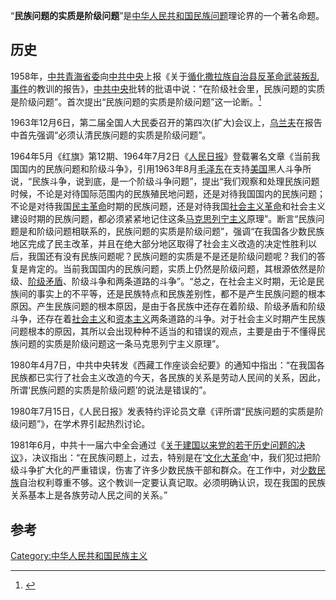 “'''民族问题的实质是阶级问题'''”是[[中华人民共和国|中华人民共和国]][[民族问题|民族问题]]理论界的一个著名命题。

==历史==
1958年，[[中共青海省委|中共青海省委]]向[[中共中央|中共中央]]上报《关于[[循化撒拉族自治县反革命武装叛乱事件|循化撒拉族自治县反革命武装叛乱事件]]的教训的报告》，[[中共中央|中共中央]]批转的批语中说：“在阶级社会里，民族问题的实质是阶级问题”。首次提出“民族问题的实质是阶级问题”这一论断。<ref>{{Cite journal|title=人民日报特约评论员《评所谓“民族问题的实质是阶级问题”》的由来|author=黄铸|url=|journal=中国统一战线|issue=9|doi=|others=|year=2003|volume=|page=18-21|pmid=}}</ref>

1963年12月6日，第二届全国人大民委召开的第四次(扩大)会议上，[[乌兰夫|乌兰夫]]在报告中首先强调“必须认清民族问题的实质是阶级问题”。

1964年5月《红旗》第12期、1964年7月2日《[[人民日报|人民日报]]》登载署名文章《当前我国国内的民族问题和阶级斗争》，引用1963年8月[[毛泽东|毛泽东]]在支持[[美国|美国]]黑人斗争所说，“民族斗争，说到底，是一个阶级斗争问题”，提出“我们观察和处理民族问题时候，不论是对待国际范围内的民族殖民地问题，还是对待我国国内的民族问题；不论是对待我国[[民主革命|民主革命]]时期的民族问题，还是对待我国[[社会主义革命|社会主义革命]]和社会主义建设时期的民族问题，都必须紧紧地记住这条[[马克思列宁主义|马克思列宁主义]]原理”。断言“民族问题是和阶级问题相联系的，民族问题的实质是阶级问题”，强调“在我国各少数民族地区完成了民主改革，并且在绝大部分地区取得了社会主义改造的决定性胜利以后，我国还有没有民族问题呢？民族问题的实质是不是还是阶级问题呢？我们的答复是肯定的。当前我国国内的民族问题，实质上仍然是阶级问题，其根源依然是阶级、[[阶级矛盾|阶级矛盾]]、阶级斗争和两条道路的斗争”。“总之，在社会主义时期，无论是民族间的事实上的不平等，还是民族特点和民族差别性，都不是产生民族问题的根本原因。产生民族问题的根本原因，是由于各民族中还存在着阶级、阶级矛盾和阶级斗争，还存在着[[社会主义|社会主义]]和[[资本主义|资本主义]]两条道路的斗争。对于社会主义时期产生民族问题根本的原因，其所以会出现种种不适当的和错误的观点，主要是由于不懂得民族问题的实质是阶级问题这一条马克思列宁主义原理”。

1980年4月7日，中共中央转发《西藏工作座谈会纪要》的通知中指出：“在我国各民族都已实行了社会主义改造的今天，各民族的关系是劳动人民间的关系，因此，所谓‘民族问题的实质是阶级问题’的说法是错误的”。

1980年7月15日，《人民日报》发表特约评论员文章《评所谓“民族问题的实质是阶级问题”》，在学术界引起热烈讨论。

1981年6月，中共十一届六中全会通过《[[关于建国以来党的若干历史问题的决议|关于建国以来党的若干历史问题的决议]]》，决议指出：“在民族问题上，过去，特别是在‘[[文化大革命|文化大革命]]’中，我们犯过把阶级斗争扩大化的严重错误，伤害了许多少数民族干部和群众。在工作中，对[[少数民族|少数民族]]自治权利尊重不够。这个教训一定要认真记取。必须明确认识，现在我国的民族关系基本上是各族劳动人民之间的关系。”

==参考==
{{reflist}}

[[Category:中华人民共和国民族主义|Category:中华人民共和国民族主义]]